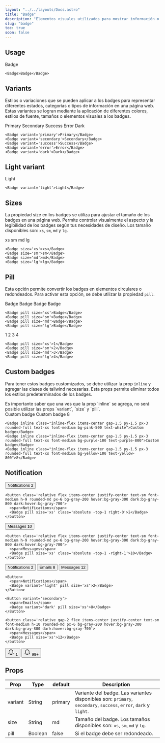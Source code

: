 ```yaml
---
layout: "../../layouts/Docs.astro"
title: "Badge"
description: "Elementos visuales utilizados para mostrar información o indicadores en forma de etiquetas o insignias. Los badges se utilizan para resaltar y llamar la atención sobre ciertos elementos, como números, texto o íconos, dentro de una página web."
slug: "badge"
toc: true
soon: false
---
```


## Usage

<Example>
  <Badge>Badge</Badge>
</Example>
  
```astro
<Badge>Badge</Badge>
```

## Variants

Estilos o variaciones que se pueden aplicar a los badges para representar diferentes estados, categorías o tipos de información en una página web. Estas variantes se logran mediante la aplicación de diferentes colores, estilos de fuente, tamaños o elementos visuales a los badges.

<Example>
  <div class="flex items-center gap-4 flex-wrap">
    <Badge variant='primary'>Primary</Badge>
    <Badge variant='secondary'>Secondary</Badge>
    <Badge variant='success'>Success</Badge>
    <Badge variant='error'>Error</Badge>
    <Badge variant='dark'>Dark</Badge>
  </div>
</Example>

```astro
<Badge variant='primary'>Primary</Badge>
<Badge variant='secondary'>Secondary</Badge>
<Badge variant='success'>Success</Badge>
<Badge variant='error'>Error</Badge>
<Badge variant='dark'>Dark</Badge>
```

## Light variant

<Example isDark>
  <div class="flex items-center gap-4 flex-wrap">
    <Badge variant='light'>Light</Badge>
  </div>
</Example>

```astro
<Badge variant='light'>Light</Badge>
```

## Sizes

La propiedad size en los badges se utiliza para ajustar el tamaño de los badges en una página web. Permite controlar visualmente el aspecto y la legibilidad de los badges según tus necesidades de diseño. Los tamaño disponibles son: `xs`, `sm`, `md` y `lg`.

<Example>
  <div class="flex items-center gap-4 flex-wrap">
    <Badge size='xs'>xs</Badge>
    <Badge size='sm'>sm</Badge>
    <Badge size='md'>md</Badge>
    <Badge size='lg'>lg</Badge>
  </div>
</Example>

```astro
<Badge size='xs'>xs</Badge>
<Badge size='sm'>sm</Badge>
<Badge size='md'>md</Badge>
<Badge size='lg'>lg</Badge>
```

## Pill

Esta opción permite convertir los badges en elementos circulares o redondeados. Para activar esta opción, se debe utilizar la propiedad `pill`.

<Example>
  <div class="flex items-center gap-4 flex-wrap">
    <Badge pill size='xs'>Badge</Badge>
    <Badge pill size='sm'>Badge</Badge>
    <Badge pill size='md'>Badge</Badge>
    <Badge pill size='lg'>Badge</Badge>
  </div>
</Example>

```astro
<Badge pill size='xs'>Badge</Badge>
<Badge pill size='sm'>Badge</Badge>
<Badge pill size='md'>Badge</Badge>
<Badge pill size='lg'>Badge</Badge>
```

<Example>
  <div class="flex items-center gap-4 flex-wrap">
    <Badge pill size='xs'>1</Badge>
    <Badge pill size='sm'>2</Badge>
    <Badge pill size='md'>3</Badge>
    <Badge pill size='lg'>4</Badge>
  </div>
</Example>

```astro
<Badge pill size='xs'>1</Badge>
<Badge pill size='sm'>2</Badge>
<Badge pill size='md'>3</Badge>
<Badge pill size='lg'>4</Badge>
```

## Custom badges

Para tener estos badges customizados, se debe utilizar la prop `inline` y agregar las clases de tailwind necesarias. Esta props permite eliminar todos los estilos predeterminados de los badges.

<Callout variant='warning'>
  Es importante saber que una ves que la prop `inline` se agrega, no será posible utilizar las props `variant`, `size` y `pill`.
</Callout>

<Example>
  <div class="flex items-center gap-4 flex-wrap">
    <Badge inline class="inline-flex items-center gap-1.5 py-1.5 px-3 rounded-full text-xs font-medium bg-pink-500 text-white">Custom badge</Badge>
    <Badge inline class="inline-flex items-center gap-1.5 py-1.5 px-3 rounded-full text-xs font-medium bg-purple-100 text-purple-800">Custom badge</Badge>
    <Badge inline class="inline-flex items-center gap-1.5 py-1.5 px-3 rounded-full text-xs font-medium bg-yellow-100 text-yellow-800">8</Badge>
  </div>
</Example>

```astro
<Badge inline class="inline-flex items-center gap-1.5 py-1.5 px-3 rounded-full text-xs font-medium bg-pink-500 text-white">Custom badge</Badge>
<Badge inline class="inline-flex items-center gap-1.5 py-1.5 px-3 rounded-full text-xs font-medium bg-purple-100 text-purple-800">Custom badge</Badge>
<Badge inline class="inline-flex items-center gap-1.5 py-1.5 px-3 rounded-full text-xs font-medium bg-yellow-100 text-yellow-800">8</Badge>
```

## Notification

<Example>
  <button class='relative flex items-center justify-center text-sm font-medium h-9 rounded-md px-6 bg-gray-200 hover:bg-gray-300 dark:bg-gray-800 dark:hover:bg-gray-700'>
    <span>Notifications</span>
    <Badge pill size='xs' class='absolute -top-1 right-0'>2</Badge>
  </button>
</Example>

```astro
<button class='relative flex items-center justify-center text-sm font-medium h-9 rounded-md px-6 bg-gray-200 hover:bg-gray-300 dark:bg-gray-800 dark:hover:bg-gray-700'>
  <span>Notifications</span>
  <Badge pill size='xs' class='absolute -top-1 right-0'>2</Badge>
</button>
```

<Example>
  <button class='relative flex items-center justify-center text-sm font-medium h-9 rounded-md px-6 bg-gray-200 hover:bg-gray-300 dark:bg-gray-800 dark:hover:bg-gray-700'>
    <span>Messages</span>
    <Badge pill size='xs' class='absolute -top-1 -right-1'>10</Badge>
  </button>
</Example>

```astro
<button class='relative flex items-center justify-center text-sm font-medium h-9 rounded-md px-6 bg-gray-200 hover:bg-gray-300 dark:bg-gray-800 dark:hover:bg-gray-700'>
  <span>Messages</span>
  <Badge pill size='xs' class='absolute -top-1 -right-1'>10</Badge>
</button>
```

<Example>
  <div class='flex items-center gap-4 flex-wrap'>
    <Button>
      <span>Notifications</span>
      <Badge variant='light' pill size='xs'>2</Badge>
    </Button>
    <Button variant='secondary'>
      <span>Emails</span>
      <Badge variant='dark' pill size='xs'>8</Badge>
    </Button>
    <button class='relative gap-2 flex items-center justify-center text-sm font-medium h-10 rounded-md px-6 bg-gray-200 hover:bg-gray-300 dark:bg-gray-800 dark:hover:bg-gray-700'>
      <span>Messages</span>
      <Badge pill size='xs'>12</Badge>
    </button>
  </div>
</Example>

```astro
<Button>
  <span>Notifications</span>
  <Badge variant='light' pill size='xs'>2</Badge>
</Button>

<Button variant='secondary'>
  <span>Emails</span>
  <Badge variant='dark' pill size='xs'>8</Badge>
</Button>

<button class='relative gap-2 flex items-center justify-center text-sm font-medium h-10 rounded-md px-6 bg-gray-200 hover:bg-gray-300 dark:bg-gray-800 dark:hover:bg-gray-700'>
  <span>Messages</span>
  <Badge pill size='xs'>12</Badge>
</button>
```

<Example>
  <div class='flex items-center gap-4 flex-wrap'>
    <button className='relative gap-2 flex items-center justify-center text-sm font-medium h-10 rounded-md px-3 border border-gray-200 hover:border-gray-300 dark:border-gray-800 dark:hover:border-gray-700'>
      <svg version="1.1" xmlns="http://www.w3.org/2000/svg" xmlns:xlink="http://www.w3.org/1999/xlink" width="22px" height="22px" viewBox="0,0,256,256"><g fill="currentColor" fill-rule="nonzero" stroke="none" stroke-width="1" stroke-linecap="butt" stroke-linejoin="miter" stroke-miterlimit="10" stroke-dasharray="" stroke-dashoffset="0" font-family="none" font-weight="none" font-size="none" text-anchor="none" style="mix-blend-mode: normal"><g transform="scale(5.33333,5.33333)"><path d="M23.27734,4.01758c-8.08348,0.38074 -14.27734,7.32581 -14.27734,15.36328v7.26758l-2.65039,5.33203c-0.00466,0.00972 -0.00922,0.01948 -0.01367,0.0293c-1.06626,2.2675 0.65977,4.99023 3.16602,4.99023h8.49805c0,3.29586 2.70414,6 6,6c3.29586,0 6,-2.70414 6,-6h8.49609c2.50624,0 4.23449,-2.72217 3.16797,-4.99023c-0.00445,-0.00981 -0.00901,-0.01958 -0.01367,-0.0293l-2.65039,-5.33203v-7.64844c0,-8.5062 -7.13671,-15.38664 -15.72266,-14.98242zM23.41797,7.01367c6.92006,-0.32579 12.58203,5.14853 12.58203,11.98633v8c-0.00021,0.23174 0.05327,0.46037 0.15625,0.66797l2.79297,5.62109c0.17961,0.38495 -0.0282,0.71094 -0.45312,0.71094h-28.99414c-0.42493,0 -0.63105,-0.32543 -0.45117,-0.71094v-0.00195l2.79297,-5.61914c0.10298,-0.2076 0.15646,-0.43623 0.15625,-0.66797v-7.61914c0,-6.50053 4.97945,-12.06393 11.41797,-12.36719zM21,37h6c0,1.67413 -1.32587,3 -3,3c-1.67413,0 -3,-1.32587 -3,-3z"></path></g></g></svg>
      <Badge variant='success' pill size='xs' class='absolute -top-1 -right-1'>1</Badge>
    </button>
    <button className='relative gap-2 flex items-center justify-center text-sm font-medium h-10 rounded-md px-3 border border-gray-200 hover:border-gray-300 dark:border-gray-800 dark:hover:border-gray-700'>
      <svg version="1.1" xmlns="http://www.w3.org/2000/svg" xmlns:xlink="http://www.w3.org/1999/xlink" width="22px" height="22px" viewBox="0,0,256,256"><g fill="currentColor" fill-rule="nonzero" stroke="none" stroke-width="1" stroke-linecap="butt" stroke-linejoin="miter" stroke-miterlimit="10" stroke-dasharray="" stroke-dashoffset="0" font-family="none" font-weight="none" font-size="none" text-anchor="none" style="mix-blend-mode: normal"><g transform="scale(5.33333,5.33333)"><path d="M23.27734,4.01758c-8.08348,0.38074 -14.27734,7.32581 -14.27734,15.36328v7.26758l-2.65039,5.33203c-0.00466,0.00972 -0.00922,0.01948 -0.01367,0.0293c-1.06626,2.2675 0.65977,4.99023 3.16602,4.99023h8.49805c0,3.29586 2.70414,6 6,6c3.29586,0 6,-2.70414 6,-6h8.49609c2.50624,0 4.23449,-2.72217 3.16797,-4.99023c-0.00445,-0.00981 -0.00901,-0.01958 -0.01367,-0.0293l-2.65039,-5.33203v-7.64844c0,-8.5062 -7.13671,-15.38664 -15.72266,-14.98242zM23.41797,7.01367c6.92006,-0.32579 12.58203,5.14853 12.58203,11.98633v8c-0.00021,0.23174 0.05327,0.46037 0.15625,0.66797l2.79297,5.62109c0.17961,0.38495 -0.0282,0.71094 -0.45312,0.71094h-28.99414c-0.42493,0 -0.63105,-0.32543 -0.45117,-0.71094v-0.00195l2.79297,-5.61914c0.10298,-0.2076 0.15646,-0.43623 0.15625,-0.66797v-7.61914c0,-6.50053 4.97945,-12.06393 11.41797,-12.36719zM21,37h6c0,1.67413 -1.32587,3 -3,3c-1.67413,0 -3,-1.32587 -3,-3z"></path></g></g></svg>
      <Badge variant='error' pill size='xs' class='absolute -top-2 left-full -ml-2'>99+</Badge>
    </button>
  </div>
</Example>

## Props

| Prop | Type | default | Description |
| ---- | ---- | ------- | ----------- |
| variant | String | primary | Variante del badge. Las variantes disponibles son: `primary`, `secondary`, `success`, `error`, `dark` y `light`. |
| size | String | md | Tamaño del badge. Los tamaños disponibles son: `xs`, `sm`, `md` y `lg`. |
| pill | Boolean | false | Si el badge debe ser redondeado. |
